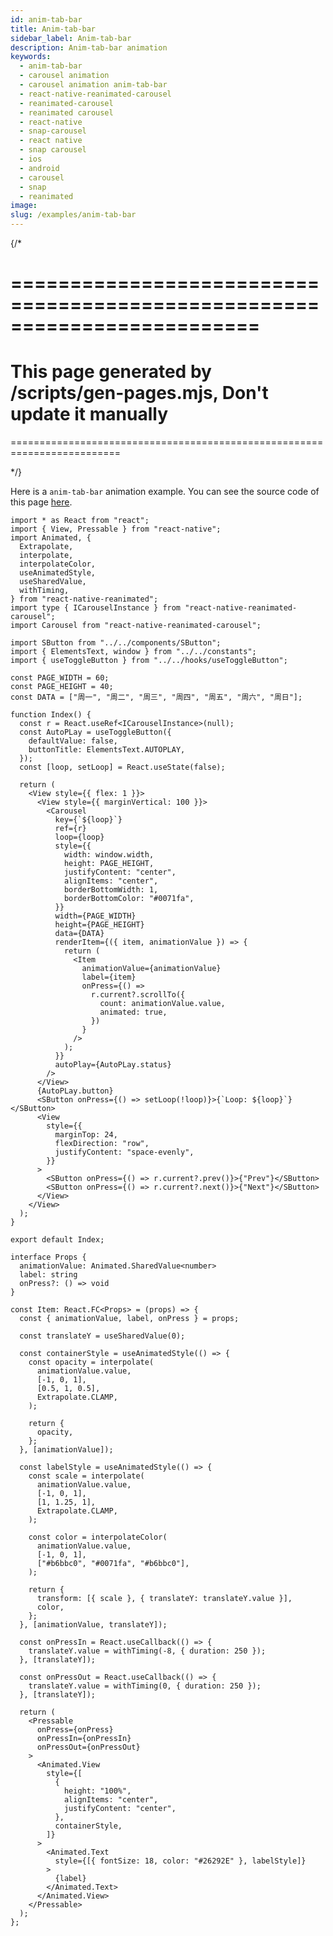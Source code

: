 ```yaml
---
id: anim-tab-bar
title: Anim-tab-bar
sidebar_label: Anim-tab-bar
description: Anim-tab-bar animation
keywords:
  - anim-tab-bar
  - carousel animation
  - carousel animation anim-tab-bar
  - react-native-reanimated-carousel
  - reanimated-carousel
  - reanimated carousel
  - react-native
  - snap-carousel
  - react native
  - snap carousel
  - ios
  - android
  - carousel
  - snap
  - reanimated
image:
slug: /examples/anim-tab-bar
---
```


{/* 

=========================================================================
=========================================================================
This page generated by /scripts/gen-pages.mjs, Don't update it manually 
=========================================================================
=========================================================================

*/}

Here is a `anim-tab-bar` animation example. You can see the source code of this page [here](https://github.com/dohooo/react-native-reanimated-carousel/blob/main/example/app/src/pages/anim-tab-bar/index.tsx).


<Page page='anim-tab-bar' />

```tsx copy
import * as React from "react";
import { View, Pressable } from "react-native";
import Animated, {
  Extrapolate,
  interpolate,
  interpolateColor,
  useAnimatedStyle,
  useSharedValue,
  withTiming,
} from "react-native-reanimated";
import type { ICarouselInstance } from "react-native-reanimated-carousel";
import Carousel from "react-native-reanimated-carousel";

import SButton from "../../components/SButton";
import { ElementsText, window } from "../../constants";
import { useToggleButton } from "../../hooks/useToggleButton";

const PAGE_WIDTH = 60;
const PAGE_HEIGHT = 40;
const DATA = ["周一", "周二", "周三", "周四", "周五", "周六", "周日"];

function Index() {
  const r = React.useRef<ICarouselInstance>(null);
  const AutoPLay = useToggleButton({
    defaultValue: false,
    buttonTitle: ElementsText.AUTOPLAY,
  });
  const [loop, setLoop] = React.useState(false);

  return (
    <View style={{ flex: 1 }}>
      <View style={{ marginVertical: 100 }}>
        <Carousel
          key={`${loop}`}
          ref={r}
          loop={loop}
          style={{
            width: window.width,
            height: PAGE_HEIGHT,
            justifyContent: "center",
            alignItems: "center",
            borderBottomWidth: 1,
            borderBottomColor: "#0071fa",
          }}
          width={PAGE_WIDTH}
          height={PAGE_HEIGHT}
          data={DATA}
          renderItem={({ item, animationValue }) => {
            return (
              <Item
                animationValue={animationValue}
                label={item}
                onPress={() =>
                  r.current?.scrollTo({
                    count: animationValue.value,
                    animated: true,
                  })
                }
              />
            );
          }}
          autoPlay={AutoPLay.status}
        />
      </View>
      {AutoPLay.button}
      <SButton onPress={() => setLoop(!loop)}>{`Loop: ${loop}`}</SButton>
      <View
        style={{
          marginTop: 24,
          flexDirection: "row",
          justifyContent: "space-evenly",
        }}
      >
        <SButton onPress={() => r.current?.prev()}>{"Prev"}</SButton>
        <SButton onPress={() => r.current?.next()}>{"Next"}</SButton>
      </View>
    </View>
  );
}

export default Index;

interface Props {
  animationValue: Animated.SharedValue<number>
  label: string
  onPress?: () => void
}

const Item: React.FC<Props> = (props) => {
  const { animationValue, label, onPress } = props;

  const translateY = useSharedValue(0);

  const containerStyle = useAnimatedStyle(() => {
    const opacity = interpolate(
      animationValue.value,
      [-1, 0, 1],
      [0.5, 1, 0.5],
      Extrapolate.CLAMP,
    );

    return {
      opacity,
    };
  }, [animationValue]);

  const labelStyle = useAnimatedStyle(() => {
    const scale = interpolate(
      animationValue.value,
      [-1, 0, 1],
      [1, 1.25, 1],
      Extrapolate.CLAMP,
    );

    const color = interpolateColor(
      animationValue.value,
      [-1, 0, 1],
      ["#b6bbc0", "#0071fa", "#b6bbc0"],
    );

    return {
      transform: [{ scale }, { translateY: translateY.value }],
      color,
    };
  }, [animationValue, translateY]);

  const onPressIn = React.useCallback(() => {
    translateY.value = withTiming(-8, { duration: 250 });
  }, [translateY]);

  const onPressOut = React.useCallback(() => {
    translateY.value = withTiming(0, { duration: 250 });
  }, [translateY]);

  return (
    <Pressable
      onPress={onPress}
      onPressIn={onPressIn}
      onPressOut={onPressOut}
    >
      <Animated.View
        style={[
          {
            height: "100%",
            alignItems: "center",
            justifyContent: "center",
          },
          containerStyle,
        ]}
      >
        <Animated.Text
          style={[{ fontSize: 18, color: "#26292E" }, labelStyle]}
        >
          {label}
        </Animated.Text>
      </Animated.View>
    </Pressable>
  );
};

```